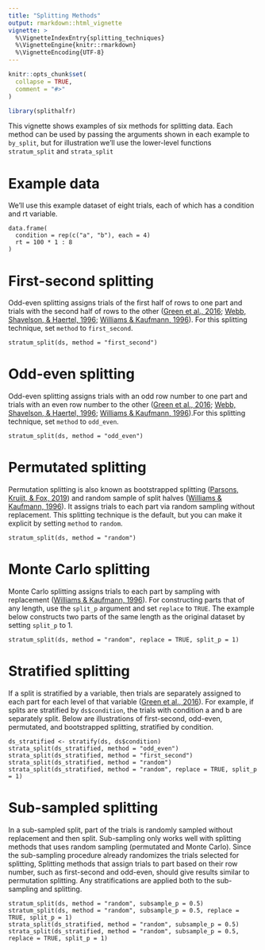 ---
title: "Splitting Methods"
output: rmarkdown::html_vignette
vignette: >
  %\VignetteIndexEntry{splitting_techniques}
  %\VignetteEngine{knitr::rmarkdown}
  %\VignetteEncoding{UTF-8}
---

```{r, include = FALSE}
knitr::opts_chunk$set(
  collapse = TRUE,
  comment = "#>"
)
```

```{r setup}
library(splithalfr)
```
This vignette shows examples of six methods for splitting data.
Each method can be used by passing the arguments shown in each example to `by_split`, 
but for illustration we'll use the lower-level functions `stratum_split` and `strata_split`

# Example data
We'll use this example dataset of eight trials, each of which has a condition and rt variable.
```
data.frame(
  condition = rep(c("a", "b"), each = 4)
  rt = 100 * 1 : 8
)
```

# First-second splitting
Odd-even splitting assigns trials of the first half of rows to one part and trials with the second half of rows to the other ([Green et al., 2016](https://doi.org/10.3758/s13423-015-0968-3); [Webb, Shavelson, & Haertel, 1996](https://doi.org/10.1016/S0169-7161(06)26004-8); [Williams & Kaufmann, 1996](https://doi.org/10.1016/j.jesp.2012.03.001)). For this splitting technique, set `method` to `first_second`.
```
stratum_split(ds, method = "first_second")
```

# Odd-even splitting
Odd-even splitting assigns trials with an odd row number to one part and trials with an even row number to the other ([Green et al., 2016](https://doi.org/10.3758/s13423-015-0968-3); [Webb, Shavelson, & Haertel, 1996](https://doi.org/10.1016/S0169-7161(06)26004-8); [Williams & Kaufmann, 1996](https://doi.org/10.1016/j.jesp.2012.03.001)).For this splitting technique, set `method` to `odd_even`.
```
stratum_split(ds, method = "odd_even")
```

# Permutated splitting
Permutation splitting is also known as bootstrapped splitting ([Parsons, Kruijt, & Fox, 2019](https://doi.org/10.1177/2515245919879695)) and random sample of split halves ([Williams & Kaufmann, 1996](https://doi.org/10.1016/j.jesp.2012.03.001)). It assigns trials to each part via random sampling without replacement. This splitting technique is the default, but you can make it explicit by setting `method` to `random`.
```
stratum_split(ds, method = "random")
```

# Monte Carlo splitting
Monte Carlo splitting assigns trials to each part by sampling with replacement ([Williams & Kaufmann, 1996](https://doi.org/10.1016/j.jesp.2012.03.001)). For constructing parts that of any length, use the `split_p` argument and set `replace` to `TRUE`. The example below constructs two parts of the same length as the original dataset by setting `split_p` to 1.
```
stratum_split(ds, method = "random", replace = TRUE, split_p = 1)
```

# Stratified splitting
If a split is stratified by a variable, then trials are separately assigned to each part for each level of that variable ([Green et al., 2016](https://doi.org/10.3758/s13423-015-0968-3)). For example, if splits are stratified by `ds$condition`, the trials with condition a and b are separately split. Below are illustrations of first-second, odd-even, permutated, and bootstrapped splitting, stratified by condition.
```
ds_stratified <- stratify(ds, ds$condition)
strata_split(ds_stratified, method = "odd_even")
strata_split(ds_stratified, method = "first_second")
strata_split(ds_stratified, method = "random")
strata_split(ds_stratified, method = "random", replace = TRUE, split_p = 1)
```

# Sub-sampled splitting
In a sub-sampled split, part of the trials is randomly sampled without replacement and then split. Sub-sampling only works well with splitting methods that uses random sampling (permutated and Monte Carlo). Since the sub-sampling procedure already randomizes the trials selected for splitting, Splitting methods that assign trials to part based on their row number, such as first-second and odd-even, should give results similar to permutation splitting. Any stratifications are applied both to the sub-sampling and splitting.

```
stratum_split(ds, method = "random", subsample_p = 0.5)
stratum_split(ds, method = "random", subsample_p = 0.5, replace = TRUE, split_p = 1)
strata_split(ds_stratified, method = "random", subsample_p = 0.5)
strata_split(ds_stratified, method = "random", subsample_p = 0.5, replace = TRUE, split_p = 1)
```

